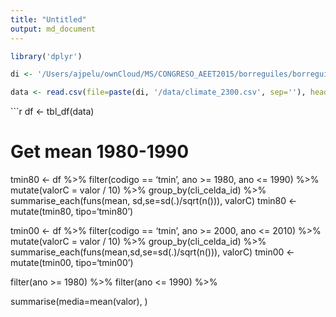 ```yaml
---
title: "Untitled"
output: md_document
---
```



```r
library('dplyr')
```



```r

di <- '/Users/ajpelu/ownCloud/MS/CONGRESO_AEET2015/borreguiles/borreguiles_talk'

data <- read.csv(file=paste(di, '/data/climate_2300.csv', sep=''), header=TRUE, sep=";")

```


```r
df <- tbl_df(data)

# Get mean 1980-1990 
tmin80 <- df %>% 
            filter(codigo == 'tmin', ano >= 1980, ano <= 1990) %>%
            mutate(valorC = valor / 10) %>%
            group_by(cli_celda_id) %>%
            summarise_each(funs(mean, sd,se=sd(.)/sqrt(n())), valorC)
tmin80 <- mutate(tmin80, tipo='tmin80')

tmin00 <- df %>% 
            filter(codigo == 'tmin', ano >= 2000, ano <= 2010) %>%
            mutate(valorC = valor / 10) %>%
            group_by(cli_celda_id) %>%
            summarise_each(funs(mean,sd,se=sd(.)/sqrt(n())), valorC)
tmin00 <- mutate(tmin00, tipo='tmin00')



  filter(ano >= 1980) %>% 
  filter(ano <= 1990) %>%



  summarise(media=mean(valor), 
            )



